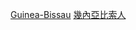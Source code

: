 {{Commonscat|People of Guinea-Bissau by occupation}}

[[Category:各職業諸國人物|Guinea-Bissau]]
[[Category:幾內亞比索人|]]